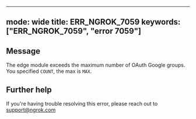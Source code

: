 
---
mode: wide
title: ERR_NGROK_7059
keywords: ["ERR_NGROK_7059", "error 7059"]
---

## Message
The edge module exceeds the maximum number of OAuth Google groups. You specified `COUNT`, the max is `MAX`.




## Further help
If you're having trouble resolving this error, please reach out to [support@ngrok.com](mailto:support@ngrok.com?subject=Help%20with%20ERR_NGROK_7059)

